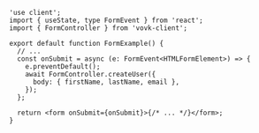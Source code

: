 ```tsx
'use client';
import { useState, type FormEvent } from 'react';
import { FormController } from 'vovk-client';

export default function FormExample() {
  // ...
  const onSubmit = async (e: FormEvent<HTMLFormElement>) => {
    e.preventDefault();
    await FormController.createUser({
      body: { firstName, lastName, email },
    });
  };

  return <form onSubmit={onSubmit}>{/* ... */}</form>;
}
```
